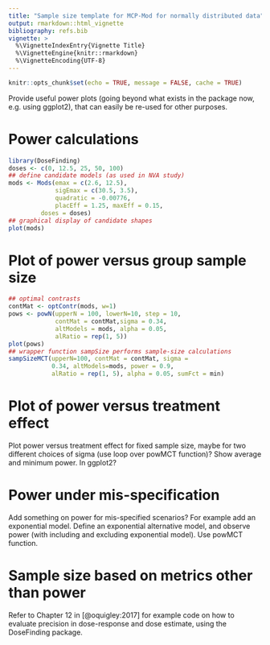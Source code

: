 ```yaml
---
title: "Sample size template for MCP-Mod for normally distributed data"
output: rmarkdown::html_vignette
bibliography: refs.bib
vignette: >
  %\VignetteIndexEntry{Vignette Title}
  %\VignetteEngine{knitr::rmarkdown}
  %\VignetteEncoding{UTF-8}
---
```


```r
knitr::opts_chunk$set(echo = TRUE, message = FALSE, cache = TRUE)
```

Provide useful power plots (going beyond what exists in the package
now, e.g. using ggplot2), that can easily be re-used for other
purposes.

# Power calculations

```r
library(DoseFinding)
doses <- c(0, 12.5, 25, 50, 100)
## define candidate models (as used in NVA study)
mods <- Mods(emax = c(2.6, 12.5), 
             sigEmax = c(30.5, 3.5),
             quadratic = -0.00776,
             placEff = 1.25, maxEff = 0.15,
         doses = doses)
## graphical display of candidate shapes
plot(mods)
```
# Plot of power versus group sample size

```r
## optimal contrasts
contMat <- optContr(mods, w=1)
pows <- powN(upperN = 100, lowerN=10, step = 10,  
             contMat = contMat,sigma = 0.34,  
             altModels = mods, alpha = 0.05, 
             alRatio = rep(1, 5))
plot(pows)
## wrapper function sampSize performs sample-size calculations
sampSizeMCT(upperN=100, contMat = contMat, sigma = 
            0.34, altModels=mods, power = 0.9, 
            alRatio = rep(1, 5), alpha = 0.05, sumFct = min)
```

# Plot of power versus treatment effect

Plot power versus treatment effect for fixed sample size, maybe for
two different choices of sigma (use loop over powMCT function)? Show
average and minimum power. In ggplot2?

# Power under mis-specification
Add something on power for mis-specified scenarios?  For example add
an exponential model. Define an exponential alternative model, and
observe power (with including and excluding exponential model). Use
powMCT function.

# Sample size based on metrics other than power

Refer to Chapter 12 in [@oquigley:2017] for example code on how to
evaluate precision in dose-response and dose estimate, using the
DoseFinding package.
